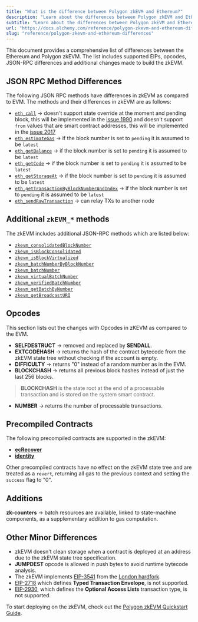 ```yaml
---
title: "What is the difference between Polygon zkEVM and Ethereum?"
description: "Learn about the differences between Polygon zkEVM and Ethereum"
subtitle: "Learn about the differences between Polygon zkEVM and Ethereum"
url: "https://docs.alchemy.com/reference/polygon-zkevm-and-ethereum-differences"
slug: "reference/polygon-zkevm-and-ethereum-differences"
---
```


This document provides a comprehensive list of differences between the Ethereum and Polygon zkEVM. The list includes supported EIPs, opcodes, JSON-RPC differences and additional changes made to build the zkEVM.

## JSON RPC Method Differences

The following JSON RPC methods have differences in zkEVM as compared to EVM. The methods and their differences in zkEVM are as follows:

* [`eth_call`](/reference/eth-call-polygon-zkevm) → doesn't support state override at the moment and pending block, this will be implemented in the [issue 1990](https://github.com/0xPolygonHermez/zkevm-node/issues/1990) and doesn't support `from` values that are smart contract addresses, this will be implemented in the [issue 2017](https://github.com/0xPolygonHermez/zkevm-node/issues/2017)
* [`eth_estimateGas`](/reference/eth-estimategas-polygon-zkevm) → if the block number is set to `pending` it is assumed to be `latest`
* [`eth_getBalance`](/reference/eth-getbalance-polygon-zkevm) → if the block number is set to `pending` it is assumed to be `latest`
* [`eth_getCode`](/reference/eth-getcode-polygon-zkevm) → if the block number is set to `pending` it is assumed to be `latest`
* [`eth_getStorageAt`](/reference/eth-getstorageat-polygon-zkevm) → if the block number is set to `pending` it is assumed to be `latest`
* [`eth_getTransactionByBlockNumberAndIndex`](/reference/eth-gettransactionbyblocknumberandindex-polygon-zkevm) → if the block number is set to `pending` it is assumed to be `latest`
* [`eth_sendRawTransaction`](/reference/eth-sendrawtransaction-polygon-zkevm) → can relay TXs to another node

## Additional `zkEVM_*` methods

The zkEVM includes additional JSON-RPC methods which are listed below:

* [`zkevm_consolidatedBlockNumber`](/reference/zkevm-consolidatedblocknumber-polygon-zkevm)
* [`zkevm_isBlockConsolidated`](/reference/zkevm-isblockconsolidated-polygon-zkevm)
* [`zkevm_isBlockVirtualized`](/reference/zkevm-isblockvirtualized-polygon-zkevm)
* [`zkevm_batchNumberByBlockNumber`](/reference/zkevm-batchnumberbyblocknumber-polygon-zkevm)
* [`zkevm_batchNumber`](/reference/zkevm-batchnumber-polygon-zkevm)
* [`zkevm_virtualBatchNumber`](/reference/zkevm-virtualbatchnumber-polygon-zkevm)
* [`zkevm_verifiedBatchNumber`](/reference/zkevm-verifiedbatchnumber-polygon-zkevm)
* [`zkevm_getBatchByNumber`](/reference/zkevm-getbatchbynumber-polygon-zkevm)
* [`zkevm_getBroadcastURI`](/reference/zkevm-getbroadcasturi-polygon-zkevm)

## Opcodes

This section lists out the changes with Opcodes in zKEVM as compared to the EVM.

* **SELFDESTRUCT** → removed and replaced by **SENDALL**.
* **EXTCODEHASH** → returns the hash of the contract bytecode from the zkEVM state tree without checking if the account is empty.
* **DIFFICULTY** → returns "0" instead of a random number as in the EVM.
* **BLOCKCHASH** → returns all previous block hashes instead of just the last 256 blocks.

> **BLOCKCHASH** is the state root at the end of a processable transaction and is stored on the system smart contract.

* **NUMBER** → returns the number of processable transactions.

## Precompiled Contracts

The following precompiled contracts are supported in the zkEVM:

* [**ecRecover**](https://ethereum.github.io/execution-specs/autoapi/ethereum/frontier/vm/precompiled_contracts/ecrecover/index.html)
* [**identity**](https://ethereum.github.io/execution-specs/autoapi/ethereum/frontier/vm/precompiled_contracts/identity/index.html)

Other precompiled contracts have no effect on the zkEVM state tree and are treated as a `revert`, returning all gas to the previous context and setting the `success` flag to "0".

## Additions

**zk-counters** → batch resources are available, linked to state-machine components, as a supplementary addition to gas computation.

## Other Minor Differences

* zkEVM doesn't clean storage when a contract is deployed at an address due to the zkEVM state tree specification.
* **JUMPDEST** opcode is allowed in push bytes to avoid runtime bytecode analysis.
* The zkEVM implements [EIP-3541](https://eips.ethereum.org/EIPS/eip-3541) from the [London hardfork](https://ethereum.org/en/history/#london).
* [EIP-2718](https://eips.ethereum.org/EIPS/eip-2718) which defines **Typed Transaction Envelope**, is not supported.
* [EIP-2930](https://eips.ethereum.org/EIPS/eip-2930), which defines the **Optional Access Lists** transaction type, is not supported.

To start deploying on the zkEVM, check out the [Polygon zkEVM Quickstart Guide](/reference/polygon-zkevm-api-quickstart).
